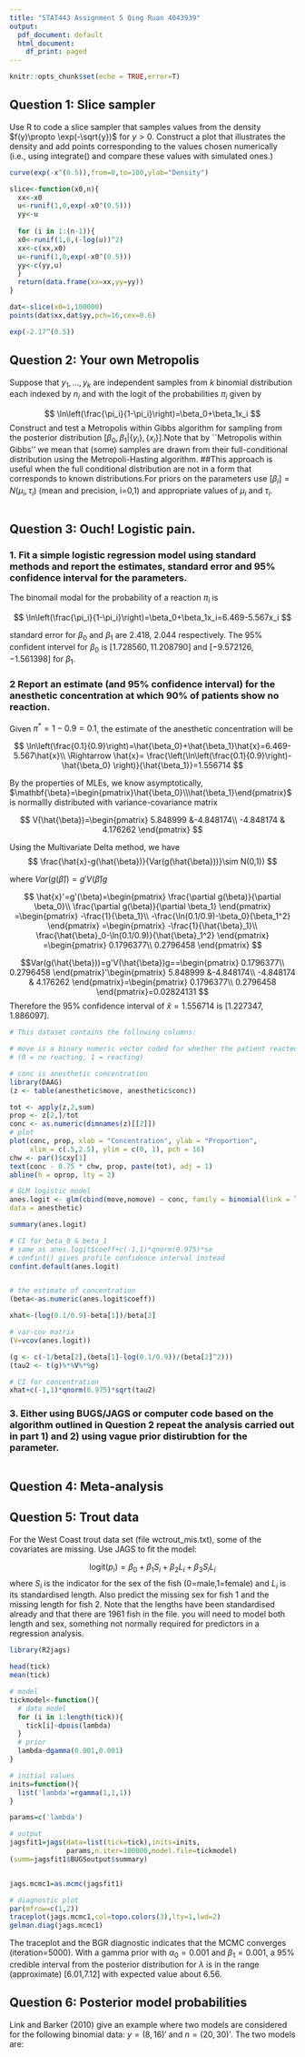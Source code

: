 ```yaml
---
title: "STAT443 Assignment 5 Qing Ruan 4043939"
output:
  pdf_document: default
  html_document:
    df_print: paged
---
```


```r
knitr::opts_chunk$set(echo = TRUE,error=T) 
```

 
## Question 1: Slice sampler
Use R to code a slice sampler that samples values from the density $f(y)\propto \exp(-\sqrt{y})$ for $y>0$. Construct a plot that illustrates the density and add points corresponding to the values chosen numerically (i.e., using integrate() and compare these values with simulated ones.) 

```r
curve(exp(-x^(0.5)),from=0,to=100,ylab="Density")

slice<-function(x0,n){
  xx<-x0
  u<-runif(1,0,exp(-x0^(0.5)))
  yy<-u
  
  for (i in 1:(n-1)){
  x0<-runif(1,0,(-log(u))^2)
  xx<-c(xx,x0)
  u<-runif(1,0,exp(-x0^(0.5)))
  yy<-c(yy,u)
  }
  return(data.frame(xx=xx,yy=yy))
}

dat<-slice(x0=1,100000)
points(dat$xx,dat$yy,pch=16,cex=0.6)

exp(-2.17^(0.5))

```




## Question 2: Your own Metropolis
Suppose that $y_1,...,y_k$ are independent samples from $k$ binomial distribution each indexed by $n_i$ and with the logit of the probabilities $\pi_i$ given by

$$
\ln\left(\frac{\pi_i}{1-\pi_i}\right)=\beta_0+\beta_1x_i
$$
Construct and test a Metropolis within Gibbs algorithm for sampling from the posterior distribution $[\beta_0,\beta_1|\{y_i\},\{x_i\}]$.Note that by ``Metropolis within Gibbs'' we mean that (some) samples are drawn from their full-conditional distribution using the Metropoli-Hasting algorithm. ##This approach is useful when the full conditional distribution are not in a form that corresponds to known distributions.For priors on the parameters use $[\beta_i]=N(\mu_i,\tau_i)$ (mean and precision, i=0,1) and appropriate values of $\mu_i$ and $\tau_i$.
```r

```


                          
## Question 3: Ouch! Logistic pain.

### 1. Fit a simple logistic regression model using standard methods and report the estimates, standard error and 95\% confidence interval for the parameters.

The binomail modal for the probability of a reaction $\pi_i$ is 

$$
\ln\left(\frac{\pi_i}{1-\pi_i}\right)=\beta_0+\beta_1x_i=6.469-5.567x_i
$$
                          
standard error for $\beta_0$ and $\beta_1$ are 2.418, 2.044 respectively. The 95\% confident intervel for $\beta_0$ is $[1.728560,11.208790]$ and $[-9.572126 ,-1.561398]$ for $\beta_1$.

### 2 Report an estimate (and 95\% confidence interval) for the anesthetic concentration at which 90\% of patients show no reaction.

Given $\pi^*=1-0.9=0.1$, the estimate of the anesthetic concentration will be 

$$
\ln\left(\frac{0.1}{0.9}\right)=\hat{\beta_0}+\hat{\beta_1}\hat{x}=6.469-5.567\hat{x}\\
\Rightarrow \hat{x}= \frac{\left(\ln\left(\frac{0.1}{0.9}\right)-\hat{\beta_0} \right)}{\hat{\beta_1}}=1.556714
$$

By the properties of MLEs, we know asymptotically, $\mathbf{\beta}=\begin{pmatrix}\hat{\beta_0}\\\hat{\beta_1}\end{pmatrix}$ is normallly distributed with variance-covariance matrix 

$$
V(\hat{\beta})=\begin{pmatrix}
5.848999 &-4.848174\\
-4.848174 & 4.176262
\end{pmatrix}
$$

Using the Multivariate Delta method, we have 
$$
\frac{\hat{x}-g(\hat{\beta})}{Var(g(\hat{\beta}))}\sim N(0,1))
$$

where $Var(g(\hat{\beta}))=g'V(\hat{\beta})g$ 

$$
\hat{x}'=g'(\beta)=\begin{pmatrix}
\frac{\partial g(\beta)}{\partial \beta_0}\\
\frac{\partial g(\beta)}{\partial \beta_1}
\end{pmatrix}
=\begin{pmatrix}
-\frac{1}{\beta_1}\\
-\frac{\ln(0.1/0.9)-\beta_0}{\beta_1^2}
\end{pmatrix}
=\begin{pmatrix}
-\frac{1}{\hat{\beta}_1}\\
\frac{\hat{\beta}_0-\ln(0.1/0.9)}{\hat{\beta}_1^2}
\end{pmatrix}
=\begin{pmatrix}
0.1796377\\ 0.2796458
\end{pmatrix}
$$

$$Var(g(\hat{\beta}))=g'V(\hat{\beta})g==\begin{pmatrix}
0.1796377\\ 0.2796458
\end{pmatrix}'\begin{pmatrix}
5.848999 &-4.848174\\
-4.848174 & 4.176262
\end{pmatrix}=\begin{pmatrix}
0.1796377\\ 0.2796458
\end{pmatrix}=0.02824131
$$ 
Therefore the 95\% confidence interval of $\hat{x}=1.556714$ is $[1.227347,1.886097]$.

```r
# This dataset contains the following columns:

# move is a binary numeric vector coded for whether the patient reacted 
# (0 = no reacting, 1 = reacting)

# conc is anesthetic concentration
library(DAAG)
(z <- table(anesthetic$move, anesthetic$conc))

tot <- apply(z,2,sum)
prop <- z[2,]/tot
conc <- as.numeric(dimnames(z)[[2]])
# plot
plot(conc, prop, xlab = "Concentration", ylab = "Proportion",
     xlim = c(.5,2.5), ylim = c(0, 1), pch = 16)
chw <- par()$cxy[1]
text(conc - 0.75 * chw, prop, paste(tot), adj = 1)
abline(h = oprop, lty = 2)

# GLM logistic model
anes.logit <- glm(cbind(move,nomove) ~ conc, family = binomial(link = logit),
data = anesthetic)

summary(anes.logit)

# CI for beta_0 & beta_1
# same as anes.logit$coeff+c(-1,1)*qnorm(0.975)*se
# confint() gives profile confidence interval instead
confint.default(anes.logit)       


# the estimate of concentration
(beta<-as.numeric(anes.logit$coeff))

xhat<-(log(0.1/0.9)-beta[1])/beta[2]

# var-cov matrix
(V=vcov(anes.logit))

(g <- c(-1/beta[2],(beta[1]-log(0.1/0.9))/(beta[2]^2)))
(tau2 <- t(g)%*%V%*%g)

# CI for concentration
xhat+c(-1,1)*qnorm(0.975)*sqrt(tau2)
```

### 3. Either using BUGS/JAGS or computer code based on the algorithm outlined in Question 2 repeat the analysis carried out in part 1) and 2) using vague prior distirubtion for the parameter. 

```r



```





## Question 4: Meta-analysis


## Question 5: Trout data
For the West Coast trout data set (file wctrout_mis.txt), some of the covariates are missing. Use JAGS to fit the model:

$$
\text{logit}(p_i)=\beta_0+\beta_1S_i+\beta_2L_i+\beta_3S_iL_i
$$
where $S_i$ is the indicator for the sex of the fish (0=male,1=female) and $L_i$ is its standardised length. Also predict the missing sex for fish 1 and the missing length for fish 2. Note that the lengths have been standardised already and that there are 1961 fish in the file. \textbf{Hint} you will need to model both length and sex, something not normally required for predictors in a regression analysis.


```r
library(R2jags)

```


```r
head(tick)
mean(tick)

# model
tickmodel<-function(){
  # data model 
  for (i in 1:length(tick)){
    tick[i]~dpois(lambda)
  }
  # prior 
  lambda~dgamma(0.001,0.001)
}

# initial values 
inits=function(){
  list('lambda'=rgamma(1,1,1))
}

params=c('lambda')

# output
jagsfit1=jags(data=list(tick=tick),inits=inits,
              params,n.iter=100000,model.file=tickmodel)
(summ=jagsfit1$BUGSoutput$summary)


jags.mcmc1=as.mcmc(jagsfit1)

# diagnostic plot
par(mfrow=c(1,2))
traceplot(jags.mcmc1,col=topo.colors(3),lty=1,lwd=2)
gelman.diag(jags.mcmc1)
```

The traceplot and the BGR diagnostic indicates that the MCMC converges (iteration=5000). With a gamma prior with $\alpha_0=0.001$ and $\beta_1=0.001$, a 95% credible interval from the posterior distribution for $\lambda$ is in the range (approximate) [6.01,7.12] with expected value about 6.56.


## Question 6: Posterior model probabilities
Link and Barker (2010) give an example where two models are considered for the following binomial data: $y=(8,16)'$ and $n=(20,30)'$. The two models are:


